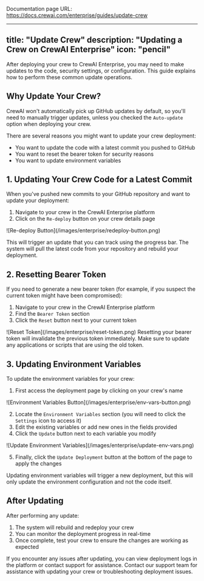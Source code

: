 Documentation page URL: https://docs.crewai.com/enterprise/guides/update-crew

---
title: "Update Crew"
description: "Updating a Crew on CrewAI Enterprise"
icon: "pencil"
---

<Note>
After deploying your crew to CrewAI Enterprise, you may need to make updates to the code, security settings, or configuration. 
This guide explains how to perform these common update operations.
</Note>

## Why Update Your Crew?

CrewAI won't automatically pick up GitHub updates by default, so you'll need to manually trigger updates, unless you checked the `Auto-update` option when deploying your crew.

There are several reasons you might want to update your crew deployment:
- You want to update the code with a latest commit you pushed to GitHub
- You want to reset the bearer token for security reasons
- You want to update environment variables

## 1. Updating Your Crew Code for a Latest Commit

When you've pushed new commits to your GitHub repository and want to update your deployment:

1. Navigate to your crew in the CrewAI Enterprise platform
2. Click on the `Re-deploy` button on your crew details page

<Frame>
  ![Re-deploy Button](/images/enterprise/redeploy-button.png)
</Frame>

This will trigger an update that you can track using the progress bar. The system will pull the latest code from your repository and rebuild your deployment.

## 2. Resetting Bearer Token

If you need to generate a new bearer token (for example, if you suspect the current token might have been compromised):

1. Navigate to your crew in the CrewAI Enterprise platform
2. Find the `Bearer Token` section
3. Click the `Reset` button next to your current token

<Frame>
  ![Reset Token](/images/enterprise/reset-token.png)
</Frame>

<Warning>
Resetting your bearer token will invalidate the previous token immediately. Make sure to update any applications or scripts that are using the old token.
</Warning>

## 3. Updating Environment Variables

To update the environment variables for your crew:

1. First access the deployment page by clicking on your crew's name

<Frame>
  ![Environment Variables Button](/images/enterprise/env-vars-button.png)
</Frame>

2. Locate the `Environment Variables` section (you will need to click the `Settings` icon to access it)
3. Edit the existing variables or add new ones in the fields provided
4. Click the `Update` button next to each variable you modify

<Frame>
  ![Update Environment Variables](/images/enterprise/update-env-vars.png)
</Frame>

5. Finally, click the `Update Deployment` button at the bottom of the page to apply the changes

<Note>
Updating environment variables will trigger a new deployment, but this will only update the environment configuration and not the code itself.
</Note>

## After Updating

After performing any update:

1. The system will rebuild and redeploy your crew
2. You can monitor the deployment progress in real-time
3. Once complete, test your crew to ensure the changes are working as expected

<Tip>
If you encounter any issues after updating, you can view deployment logs in the platform or contact support for assistance.
</Tip>

<Card title="Need Help?" icon="headset" href="mailto:support@crewai.com">
  Contact our support team for assistance with updating your crew or troubleshooting deployment issues.
</Card>

